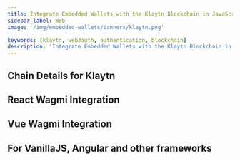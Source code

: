 ```yaml
---
title: Integrate Embedded Wallets with the Klaytn Blockchain in JavaScript
sidebar_label: Web
image: '/img/embedded-wallets/banners/klaytn.png'

keywords: [klaytn, web3auth, authentication, blockchain]
description: 'Integrate Embedded Wallets with the Klaytn Blockchain in JavaScript | Embedded Wallets'
---
```



<SEO
  title="Integrate Embedded Wallets with the Klaytn Blockchain in JavaScript"
  description="Integrate Embedded Wallets with the Klaytn Blockchain in JavaScript | Embedded Wallets"
  image="https://docs.metamask.io/img/embedded-wallets/banners/klaytn.png"
  slug="/embedded-wallets/connect-blockchain/evm/klaytn/web"
/>

## Chain Details for Klaytn

<ChainDetailsKlaytn />

## React Wagmi Integration

<ReactWagmiIntegration />

## Vue Wagmi Integration

<VueWagmiIntegration />

## For VanillaJS, Angular and other frameworks

<JsBlockchainMethods />
